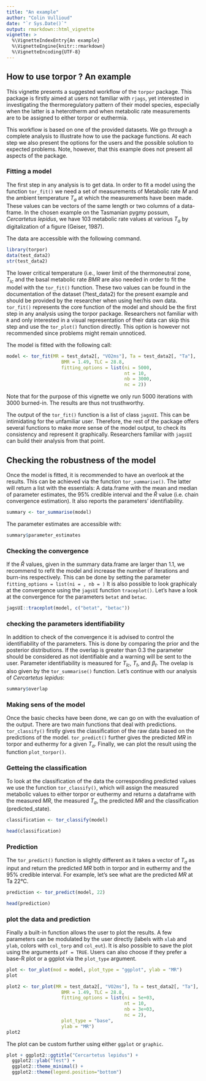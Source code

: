 ```yaml
---
title: "An example"
author: "Colin Vullioud"
date: "`r Sys.Date()`"
output: rmarkdown::html_vignette
vignette: >
  %\VignetteIndexEntry{An example}
  %\VignetteEngine{knitr::rmarkdown}
  %\VignetteEncoding{UTF-8}
---
```


## How to use torpor ? An example

This vignette presents a suggested workflow of the `torpor` package. This package is firstly aimed at users not familiar with `rjags`, yet interested in investigating the thermoregulatory pattern of their model species, especially when the latter is a heterotherm and when metabolic rate measurements are to be assigned to either torpor or euthermia.

This workflow is based on one of the provided datasets. We go through a complete analysis to illustrate how to use the package functions. At each step we also present the options for the users and the possible solution to expected problems. Note, however, that this example does not present all aspects of the package. 

### Fitting a model  
The first step in any analysis is to get data. In order to fit a model using the function `tor_fit()` we need a set of measurements of Metabolic rate $M$ and the ambient temperature $T_a$ at which the measurements have been made. These values can be vectors of the same length or two columns of a data-frame. In the chosen example on the Tasmanian pygmy possum, *Cercartetus lepidus*, we have 103 metabolic rate values at various $T_a$ by digitalization of a figure (Geiser, 1987).

The data are accessible with the following command. 

```r
library(torpor)
data(test_data2) 
str(test_data2)
``` 

The lower critical temperature (i.e., lower limit of the thermoneutral zone, $T_{lc}$ and the basal metabolic rate $BMR$ are also needed in order to fit the model with the `tor_fit()` function. These two values can be found in the documentation of the dataset (?test_data2) for the present example and should be provided by the researcher when using her/his own data. 
`tor_fit()` represents the core function of the model and should be the first step in any analysis using the torpor package. Researchers not familiar with `R` and only interested in a visual representation of their data can skip this step and use the `tor_plot()` function directly. This option is however not recommended since problems might remain unnoticed. 

The model is fitted with the following call: 

```r
model <- tor_fit(MR = test_data2[, "VO2ms"], Ta = test_data2[, "Ta"],
                    BMR = 1.49, TLC = 28.8,
                    fitting_options = list(ni = 5000,
                                           nt = 10,
                                           nb = 3000,
                                           nc = 2))
```
Note that for the purpose of this vignette we only run 5000 iterations with 3000 
burned-in. The results are thus not trusthworthy.

The output of the `tor_fit()` function is a list of class `jagsUI`. This can be intimidating for the unfamiliar user. Therefore, the rest of the package offers several functions to make more sense of the model output, to check its consistency and represent it graphically. Researchers familiar with `jagsUI` can build their analysis from that point.

## Checking the robustness of the model 

Once the model is fitted, it is recommended to have an overlook at the results. This can be achieved via the function `tor_summarise()`. The latter will return a list with the essentials: A data.frame with the mean and median of parameter estimates, the 95% credible interval and the $\hat{R}$ value (i.e. chain convergence estimation). It also reports the parameters’ identifiability. 

```r
summary <- tor_summarise(model)
```

The parameter estimates are accessible with: 

```r
summary$parameter_estimates
```

### Checking the convergence
If the $\hat{R}$ values, given in the summary data.frame are larger than 1.1, we recommend to refit the model and increase the number of iterations and burn-ins respectively. This can be done by setting the parameter `fitting_options = list(ni = , nb = )`
It is also possible to look graphicaly at the convergence using the `jagsUI` function `traceplot()`. Let's have a look at the convergence for the parameters `betat` and `betac`. 


```r
jagsUI::traceplot(model, c("betat", "betac"))
```

### checking the parameters identifiability 
In addition to check of the convergence it is advised to control the identifiability of the parameters. This is done by comparing the prior and the posterior distributions. If the overlap is greater than 0.3 the parameter should be considered as not identifiable and a warning will be sent to the user. Parameter identifiability is measured for $T_{lc}$, $T_t$, and $\beta_t$. 
The ovelap is also given by the `tor_summarise()` function. Let's continue with our analysis of *Cercartetus lepidus*: 

```r
summary$overlap
``` 

### Making sens of the model 

Once the basic checks have been done, we can go on with the evaluation of the output. There are two main functions that deal with predictions. `tor_classify()` firstly gives the classification of the raw data based on the predictions of the model. `tor_predict()` further gives the predicted $MR$ in torpor and euthermy for a given $T_a$. Finally, we can plot the result using the function `plot_torpor()`.


### Getteing the classification 

To look at the classification of the data the corresponding predicted values we use the function `tor_classify()`, which will assign the measured metabolic values to either torpor or euthermy and returns a dataframe with the measured $MR$, the measured $T_a$, the predicted $MR$ and the classification (predicted_state).

```r
classification <- tor_classify(model)

head(classification)
```



### Prediction 
The `tor_predict()` function is slightly different as it takes a vector of $T_a$ as input and return the predicted $MR$ both in torpor and in euthermy and the 95% credible interval. For example, let's see what are the predicted $MR$ at Ta 22°C. 

```r
prediction <- tor_predict(model, 22)

head(prediction)
```

### plot the data and prediction

Finally a built-in function allows the user to plot the results. A few parameters can be modulated by the user directly (labels with `xlab` and `ylab`, colors with `col_torp` and `col_eut`). It is also possible to save the plot using the arguments `pdf = TRUE`. Users can also choose if they prefer a base-R plot or a ggplot via the `plot_type` argument. 

```r
plot <- tor_plot(mod = model, plot_type = "ggplot", ylab = "MR")
plot 

plot2 <- tor_plot(MR = test_data2[, "VO2ms"], Ta = test_data2[, "Ta"],
                    BMR = 1.49, TLC = 28.8,
                    fitting_options = list(ni = 5e+03,
                                           nt = 10,
                                           nb = 3e+03,
                                           nc = 2), 
                    plot_type = "base", 
                    ylab = "MR")
plot2

```


The plot can be custom further using either `ggplot` or `graphic`. 


```r
plot + ggplot2::ggtitle("Cercartetus lepidus") +
  ggplot2::ylab("Test") +
  ggplot2::theme_minimal() +
  ggplot2::theme(legend.position="bottom")
```


